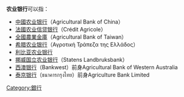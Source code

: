 '''农业银行'''可以指：

* [[中國农业银行|中國农业银行]]（Agricultural Bank of China）
* [[法國农业信贷银行|法國农业信贷银行]]（Crédit Agricole）
* [[全國農業金庫|全國農業金庫]]（Agricultural Bank of Taiwan）
* [[希腊农业银行|希腊农业银行]]（Αγροτική Τράπεζα της Ελλάδος）
* [[利比亚农业银行|利比亚农业银行]]
* [[挪威国立农业银行|挪威国立农业银行]]（Statens Landbruksbank）
* [[西澳银行|西澳银行]]（Bankwest）前身Agricultural Bank of Western Australia
* [[泰京银行|泰京银行]]（ธนาคารกรุงไทย）前身Agriculture Bank Limited


{{disambig|Cat=四字组织机构消歧义}}

[[Category:銀行|Category:銀行]]